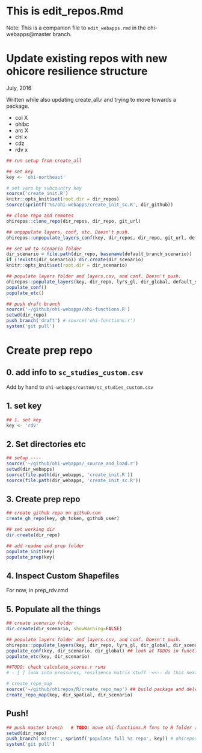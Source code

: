 # This is edit_repos.Rmd

Note: This is a companion file to `edit_webapps.rmd` in the ohi-webapps@master branch. 

# Update existing repos with new ohicore resilience structure
July, 2016

Written while also updating create_all.r and trying to move towards a package. 

- col X
- ohibc
- arc X
- chl x
- cdz
- rdv x

```r

## run setup from create_all

## set key
key <- 'ohi-northeast'

# set vars by subcountry key
source('create_init.R')   
knitr::opts_knit$set(root.dir = dir_repos)
source(sprintf('%s/ohi-webapps/create_init_sc.R', dir_github))    

## clone repo and remotes
ohirepos::clone_repo(dir_repos, dir_repo, git_url)

## unpopulate layers, conf, etc. Doesn't push. 
ohirepos::unpopulate_layers_conf(key, dir_repos, dir_repo, git_url, default_scenario)

## set wd to scenario folder
dir_scenario = file.path(dir_repo, basename(default_branch_scenario))
if (!exists(dir_scenario)) dir.create(dir_scenario)
knitr::opts_knit$set(root.dir = dir_scenario)

## populate layers folder and layers.csv, and conf. Doesn't push. 
ohirepos::populate_layers(key, dir_repo, lyrs_gl, dir_global, default_scenario, multi_nation=FALSE)
populate_conf()
populate_etc()

## push draft branch
source('~/github/ohi-webapps/ohi-functions.R')          
setwd(dir_repo)
push_branch('draft') # source('ohi-functions.r')
system('git pull')

```


# Create prep repo

## 0. add info to `sc_studies_custom.csv` 

Add by hand to `ohi-webapps/custom/sc_studies_custom.csv`

## 1. set key

```r
## 1. set key
key <- 'rdv'

```

## 2. Set directories etc

```r
## setup ----
source('~/github/ohi-webapps/_source_and_load.r')
setwd(dir_webapps)
source(file.path(dir_webapps, 'create_init.R'))
source(file.path(dir_webapps, 'create_init_sc.R'))
```

## 3. Create prep repo

```r
## create github repo on github.com
create_gh_repo(key, gh_token, github_user)

## set working dir
dir.create(dir_repo)

## add readme and prep folder
populate_init(key)
populate_prep(key)
```


## 4. Inspect Custom Shapefiles

For now, in prep_rdv.rmd


## 5. Populate all the things

```r

## create scenario folder
dir.create(dir_scenario, showWarning=FALSE)

## populate layers folder and layers.csv, and conf. Doesn't push. 
ohirepos::populate_layers(key, dir_repo, lyrs_gl, dir_global, dir_scenario, multi_nation = FALSE)
populate_conf(key, dir_scenario, dir_global) ## look at TODOs in functions.r, eg had to remove ICO gapfilling for NE
populate_etc(key, dir_scenario)

##TODO: check calculate_scores.r runs 
# - [ ] look into pressures, resilience matrix stuff  <<-- do this next

# create_repo_map
source('~/github/ohirepos/R/create_repo_map') ## build package and delete
create_repo_map(key, dir_spatial, dir_scenario) 

```

## Push!

```r
## push master branch   # TODO: move ohi-functions.R fxns to R folder as separate .r functions
setwd(dir_repo)
push_branch('master', sprintf('populate full %s repo', key)) # ohirepos::
system('git pull')

```





